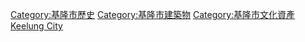 [[Category:基隆市歷史|Category:基隆市歷史]]
[[Category:基隆市建築物|Category:基隆市建築物]]
[[Category:基隆市文化資產|Category:基隆市文化資產]]
[[Category:台灣各地古蹟|Keelung City]]